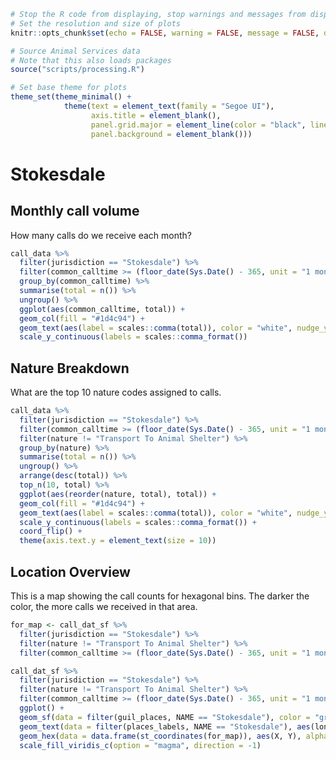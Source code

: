 
```r
# Stop the R code from displaying, stop warnings and messages from displaying
# Set the resolution and size of plots
knitr::opts_chunk$set(echo = FALSE, warning = FALSE, message = FALSE, dpi = 320, out.width = "100%")

# Source Animal Services data
# Note that this also loads packages
source("scripts/processing.R")

# Set base theme for plots
theme_set(theme_minimal() +
            theme(text = element_text(family = "Segoe UI"),
                  axis.title = element_blank(),
                  panel.grid.major = element_line(color = "black", linetype = "dotted"),
                  panel.background = element_blank()))
```

# Stokesdale {#stokesdale}

## Monthly call volume {#stokesdalevolume}

How many calls do we receive each month?

```r
call_data %>%
  filter(jurisdiction == "Stokesdale") %>%
  filter(common_calltime >= (floor_date(Sys.Date() - 365, unit = "1 month"))) %>%
  group_by(common_calltime) %>%
  summarise(total = n()) %>%
  ungroup() %>%
  ggplot(aes(common_calltime, total)) +
  geom_col(fill = "#1d4c94") +
  geom_text(aes(label = scales::comma(total)), color = "white", nudge_y = -.5) +
  scale_y_continuous(labels = scales::comma_format())
```

## Nature Breakdown {#stokesdalenatures}

What are the top 10 nature codes assigned to calls.

```r
call_data %>%
  filter(jurisdiction == "Stokesdale") %>%
  filter(common_calltime >= (floor_date(Sys.Date() - 365, unit = "1 month"))) %>%
  filter(nature != "Transport To Animal Shelter") %>%
  group_by(nature) %>%
  summarise(total = n()) %>%
  ungroup() %>%
  arrange(desc(total)) %>%
  top_n(10, total) %>%
  ggplot(aes(reorder(nature, total), total)) +
  geom_col(fill = "#1d4c94") +
  geom_text(aes(label = scales::comma(total)), color = "white", nudge_y = -1) +
  scale_y_continuous(labels = scales::comma_format()) +
  coord_flip() +
  theme(axis.text.y = element_text(size = 10))
```

## Location Overview {#stokesdalelocation}

This is a map showing the call counts for hexagonal bins. The darker the color, the more calls we received in that area.

```r
for_map <- call_dat_sf %>%
  filter(jurisdiction == "Stokesdale") %>%
  filter(nature != "Transport To Animal Shelter") %>%
  filter(common_calltime >= (floor_date(Sys.Date() - 365, unit = "1 month")))

call_dat_sf %>%
  filter(jurisdiction == "Stokesdale") %>%
  filter(nature != "Transport To Animal Shelter") %>%
  filter(common_calltime >= (floor_date(Sys.Date() - 365, unit = "1 month"))) %>%
  ggplot() +
  geom_sf(data = filter(guil_places, NAME == "Stokesdale"), color = "grey", fill = NA) +
  geom_text(data = filter(places_labels, NAME == "Stokesdale"), aes(long, lat, label = NAME), color = "black", size = 3) +
  geom_hex(data = data.frame(st_coordinates(for_map)), aes(X, Y), alpha = 0.4, show.legend = FALSE) +
  scale_fill_viridis_c(option = "magma", direction = -1)
```
